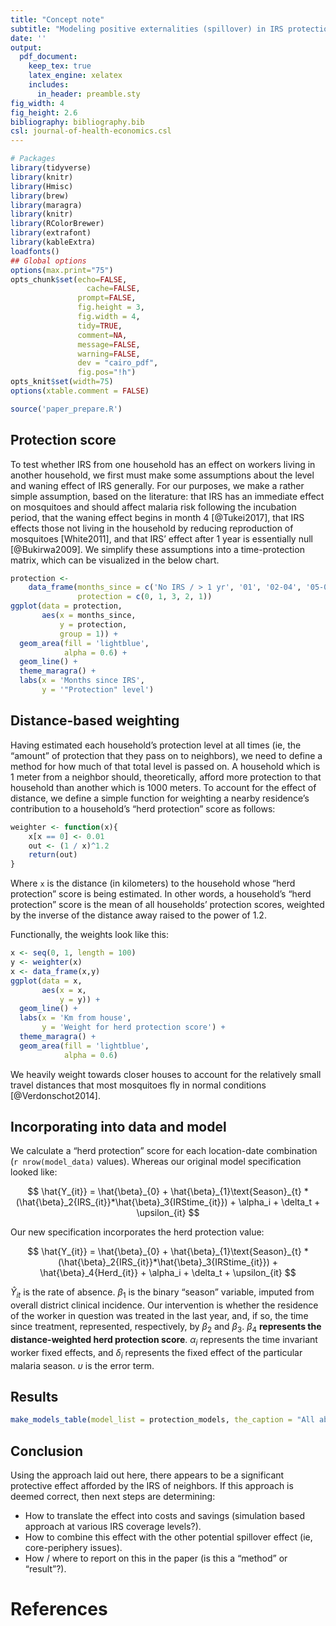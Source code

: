 ```yaml
---
title: "Concept note"
subtitle: "Modeling positive externalities (spillover) in IRS protection"
date: ''
output: 
  pdf_document:
    keep_tex: true
    latex_engine: xelatex
    includes:
      in_header: preamble.sty
fig_width: 4
fig_height: 2.6
bibliography: bibliography.bib
csl: journal-of-health-economics.csl
---
```



```r
# Packages
library(tidyverse)
library(knitr)
library(Hmisc)
library(brew)
library(maragra)
library(knitr)
library(RColorBrewer)
library(extrafont)
library(kableExtra)
loadfonts()
## Global options
options(max.print="75")
opts_chunk$set(echo=FALSE,
	             cache=FALSE,
               prompt=FALSE,
               fig.height = 3,
               fig.width = 4,
               tidy=TRUE,
               comment=NA,
               message=FALSE,
               warning=FALSE,
               dev = "cairo_pdf",
               fig.pos="!h")
opts_knit$set(width=75)
options(xtable.comment = FALSE)

```

```r
source('paper_prepare.R')
```



\begin{center}
\begin{large}

Brew

\end{large}
\end{center}

\vspace{5mm}

\begin{center}
\textbf{Overview}  
\end{center}

\vspace{5mm}
\begin{center}
\begin{changemargin}{3cm}{3cm} 

The administration of insecticide at a worker's residence (indoor residual spraying or IRS) likely protects that worker from malaria infection by killing the vectors (mosquitoes) that land on the building's walls. However, it is also highly likely that the protective effective of IRS "spills over" to others who live nearby. This positive spillover effect would theoretically go through two channels: (i) via a reduction of mosquitoes in the vicinity and (ii) via a reduction of the malaria parasite in the blood of humans in the vicinity (ie, the parasite "reservoir"). This document describes our method for assessing the existence and magnitude of positive spillover of IRS in the Maragra workers' data. We devise a time-specific household "protection" score based on the theoretical effectiveness of IRS, and then use that protection score to develop a time-place specific "herd protection" score based on a weighted average of nearby household protection scores. We incorporate the latter into our fixed effects model and find that...

\end{changemargin}
\end{center}

\vspace{20mm}

\noindent\fbox{%
    \parbox{\textwidth}{%
        \subsection*{Justification}
        \begin{itemize}
          \item Positive spillover may occur.
          \item Spillover has both a space (ie, distance to sprayed house) and time (ie, time since spraying) dimension.
          \item If spillover occurs and is not accounted for, our models likely underestimate the true effect of IRS since our "control" group (ie, those not receiving IRS) do actually receive IRS (indirectly via spillover).
          \item If spillover does not occur, then this method should demonstrate its non-importance.
        \end{itemize}
        \vspace{2mm}
    }%
}

\vfill
\null

\subsection*{Desinataires}
\textbf{Elisa Sicuri; Menno Pradhan}

\vspace{3mm}

\newpage

## Protection score

To test whether IRS from one household has an effect on workers living in another household, we first must make some assumptions about the level and waning effect of IRS generally. For our purposes, we make a rather simple assumption, based on the literature: that IRS has an immediate effect on mosquitoes and should affect malaria risk following the incubation period, that the waning effect begins in month 4 [@Tukei2017], that IRS effects those not living in the household by reducing reproduction of mosquitoes [White2011], and that IRS' effect after 1 year is essentially null [@Bukirwa2009]. We simplify these assumptions into a time-protection matrix, which can be visualized in the below chart.

```r
protection <- 
    data_frame(months_since = c('No IRS / > 1 yr', '01', '02-04', '05-09', '10-12'),
               protection = c(0, 1, 3, 2, 1))
ggplot(data = protection,
       aes(x = months_since,
           y = protection,
           group = 1)) +
  geom_area(fill = 'lightblue',
            alpha = 0.6) +
  geom_line() +
  theme_maragra() +
  labs(x = 'Months since IRS',
       y = '"Protection" level')
```

## Distance-based weighting

Having estimated each household's protection level at all times (ie, the "amount" of protection that they pass on to neighbors), we need to define a method for how much of that total level is passed on. A household which is 1 meter from a neighbor should, theoretically, afford more protection to that household than another which is 1000 meters. To account for the effect of distance, we define a simple function for weighting a nearby residence's contribution to a household's "herd protection" score as follows:

```r
weighter <- function(x){
    x[x == 0] <- 0.01
    out <- (1 / x)^1.2
    return(out)
}
```

Where `x` is the distance (in kilometers) to the household whose "herd protection" score is being estimated. In other words, a household's "herd protection" score is the mean of all households' protection scores, weighted by the inverse of the distance away raised to the power of 1.2.

Functionally, the weights look like this:

```r
x <- seq(0, 1, length = 100)
y <- weighter(x)
x <- data_frame(x,y)
ggplot(data = x,
       aes(x = x,
           y = y)) +
  geom_line() +
  labs(x = 'Km from house',
       y = 'Weight for herd protection score') +
  theme_maragra() +
  geom_area(fill = 'lightblue',
            alpha = 0.6)
```

We heavily weight towards closer houses to account for the relatively small travel distances that most mosquitoes fly in normal conditions [@Verdonschot2014].

## Incorporating into data and model

We calculate a "herd protection" score for each location-date combination (`r nrow(model_data)` values). Whereas our original model specification looked like: 

$$
\hat{Y_{it}} = \hat{\beta}_{0} +  \hat{\beta}_{1}\text{Season}_{t} * (\hat{\beta}_2{IRS_{it}}*\hat{\beta}_3{IRStime_{it}}) + \alpha_i + \delta_t + \upsilon_{it}
$$

Our new specification incorporates the herd protection value:

$$
\hat{Y_{it}} = \hat{\beta}_{0} +  \hat{\beta}_{1}\text{Season}_{t} * (\hat{\beta}_2{IRS_{it}}*\hat{\beta}_3{IRStime_{it}}) +  \hat{\beta}_4{Herd_{it}} +  \alpha_i + \delta_t + \upsilon_{it}
$$

$\hat{Y}_{it}$ is the rate of absence. $\beta_{1}$ is the binary "season" variable, imputed from overall district clinical incidence. Our intervention is whether the residence of the worker in question was treated in the last year, and, if so, the time since treatment, represented, respectively, by $\beta_{2}$ and $\beta_{3}$. $\beta_{4}$ **represents the distance-weighted herd protection score**. $\alpha_i$ represents the time invariant worker fixed effects, and $\delta_i$ represents the fixed effect of the particular malaria season. $\upsilon$ is the error term.


## Results

```r
make_models_table(model_list = protection_models, the_caption = "All absenteeism with herd immunity: model results")
```

## Conclusion  

Using the approach laid out here, there appears to be a significant protective effect afforded by the IRS of neighbors. If this approach is deemed correct, then next steps are determining:

- How to translate the effect into costs and savings (simulation based approach at various IRS coverage levels?).
- How to combine this effect with the other potential spillover effect (ie, core-periphery issues).
- How / where to report on this in the paper (is this a "method" or "result"?).



# References 
